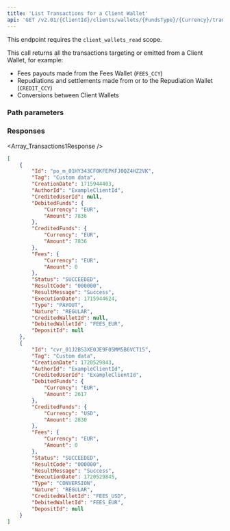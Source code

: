```yaml
---
title: 'List Transactions for a Client Wallet'  
api: 'GET /v2.01/{ClientId}/clients/wallets/{FundsType}/{Currency}/transactions'  
---
```




This endpoint requires the `client_wallets_read` scope.

This call returns all the transactions targeting or emitted from a Client Wallet, for example:
- Fees payouts made from the Fees Wallet (`FEES_CCY`)
- Repudiations and settlements made from or to the Repudiation Wallet (`CREDIT_CCY`)
- Conversions between Client Wallets

### Path parameters  

<FundsType />  

<Currency />  

### Responses  

<AccordionGroup><Accordion title="200">  

<Array_Transactions1Response /></Accordion></AccordionGroup>  

<ResponseExample>  

```json 200
[
    {
        "Id": "po_m_01HY343CF0KFEPKFJ0QZ4HZ2VK",
        "Tag": "Custom data",
        "CreationDate": 1715944403,
        "AuthorId": "ExampleClientId",
        "CreditedUserId": null,
        "DebitedFunds": {
            "Currency": "EUR",
            "Amount": 7836
        },
        "CreditedFunds": {
            "Currency": "EUR",
            "Amount": 7836
        },
        "Fees": {
            "Currency": "EUR",
            "Amount": 0
        },
        "Status": "SUCCEEDED",
        "ResultCode": "000000",
        "ResultMessage": "Success",
        "ExecutionDate": 1715944624,
        "Type": "PAYOUT",
        "Nature": "REGULAR",
        "CreditedWalletId": null,
        "DebitedWalletId": "FEES_EUR",
        "DepositId": null
    },
    {
        "Id": "cvr_01J2BS3XE0JE9F05MM5B6VCT15",
        "Tag": "Custom data",
        "CreationDate": 1720529843,
        "AuthorId": "ExampleClientId",
        "CreditedUserId": "ExampleClientId",
        "DebitedFunds": {
            "Currency": "EUR",
            "Amount": 2617
        },
        "CreditedFunds": {
            "Currency": "USD",
            "Amount": 2830
        },
        "Fees": {
            "Currency": "EUR",
            "Amount": 0
        },
        "Status": "SUCCEEDED",
        "ResultCode": "000000",
        "ResultMessage": "Success",
        "ExecutionDate": 1720529845,
        "Type": "CONVERSION",
        "Nature": "REGULAR",
        "CreditedWalletId": "FEES_USD",
        "DebitedWalletId": "FEES_EUR",
        "DepositId": null
    }
]
```  

</ResponseExample>  

<RequestExample>  
    <RestNoBody />
    <NodeListTransactionsClientWallet />
    <RubyListClientWalletTransactions />
    <ListClientWalletTransactionsJava />
    <PythonListClientWalletTransactions />

</RequestExample>